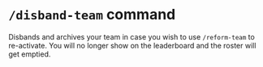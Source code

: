 
<br/>

# `/disband-team` command

Disbands and archives your team in case you wish to use `/reform-team` to re-activate. You will no longer show
on the leaderboard and the roster will get emptied.